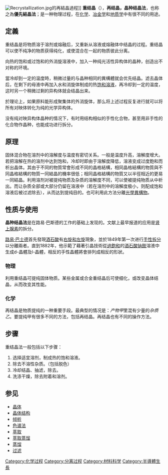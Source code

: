 {{Expand|time=2013-02-14T11:04:25+00:00 }}
[[File:Recrystallization.jpg|thumb]]的再結晶過程]]
'''重结晶'''（{{lang-en|Recrystallization}}），'''再结晶，晶种结晶法'''，也称之為'''優先結晶法'''；是一种物理过程，在[[化学|化学]]、[[冶金学|冶金学]]和[[地质学|地质学]]中有很不同的用途。

== 定義 ==
重结晶是将物质溶于溶剂或熔融后，又重新从溶液或熔融体中结晶的过程。重结晶可以使不纯净的物质获得纯化，或使混合在一起的物质彼此分离。 

向热的饱和或过饱和的外消旋溶液中，加入一种纯光活性异构体的晶种，创造出不对称的环境。

當冷却到一定的温度時，稍微过量的与晶种相同的異構體就会优先结晶。滤去晶体后，在剩下的母液中再加入水和消旋体制成的热[[饱和_(化学)|饱和溶液]]，再冷却到一定的温度，这时另一个稍微过剩的异构体就会结晶出来。

於理论上，如果原料能形成聚集体的外消旋体，那么将上述过程反复进行就可以将所有对映体转化为纯的光学异构体。

没有纯对映异构体晶种的情况下，有时用结构相似的手性化合物，甚至用非手性的化合物作晶种，也能成功进行拆分。

== 原理 ==
固体混合物在溶剂中的溶解度与温度有密切关系。一般是温度升高，溶解度增大。若把溶解在热的溶剂中达到饱和，冷却时即由于溶解度降低，溶液变成过度飽和而析出晶体。其由于不同的物質常會形成不同的晶格結構，相同晶格結構的物質與不同晶格結構的物質一同結晶的機率很低；相同晶格結構的物質又以半徑相近的更易一同結晶。利用溶剂对被提纯物质及杂质的溶解度不同，可以使被提纯物质从中析出。而让杂质全部或大部分仍留在溶液中（若在溶剂中的溶解度极小，则配成饱和溶液后被过滤除去），从而达到提纯目的。也可利用此方法分離[[光學異構物|光學異構物]]。

== 性质与使用 ==
'''晶种结晶法'''是在路易·巴斯德的工作的基础上发现的。文献上最早报道的应用是[[肾上腺素|肾上腺素]]的拆分。

[[路易·巴斯德|路易·巴士德]]首先發現[[酒石酸|酒石酸]]有[[左旋与右旋|右旋和左旋]]現象，並於1849年第一次进行[[手性拆分|手性拆分]]以分離兩者。直到1882年，他示範了藉著引晶技術從[[过饱和|過飽和]]的[[酒石酸盐|酒石酸钠銨]]溶液中生成d-晶體及l-晶體，相反的手性晶體將會排列成相反的形狀。

=== 物理 ===
利用重结晶可提纯固体物质。某些金属或合金重结晶后可使细化，或改变晶体结晶，从而改变其性能。

=== 化学 ===
再结晶是物质提纯的一种重要手段。最典型的情况是：''产物甲''里混有少量的''杂质乙''。要提纯甲有很多不同的方法，包括再结晶。再结晶也有不同的操作方法。

== 步骤 ==
重结晶法一般包括以下步骤：
# 选择适宜溶剂，制成热的饱和溶液。
# 除去不溶性杂质。（包括脱色）
# 冷却结晶、抽滤，除去。
# 洗涤干燥，除去附着和溶剂。

== 参见 ==
* [[晶体|晶体]]
* [[晶体结构|晶体结构]]
* [[倾析|倾析]]
* [[色谱法|色谱法]]
* [[萃取|萃取]]
* [[萃取蒸馏|萃取蒸馏]]
* [[蒸馏|蒸馏]]
* [[过滤|过滤]]

[[Category:化学过程|Category:化学过程]]
[[Category:分离过程|Category:分离过程]]
[[Category:材料科学|Category:材料科学]]
[[Category:半導體生長|Category:半導體生長]]
